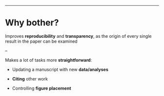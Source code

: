 ---

# Why bother?

Improves __reproducibility__ and __transparency__, as the origin of every single result in the paper can be examined

--

Makes a lot of tasks more __straightforward__:

* Updating a manuscript with new __data/analyses__

* __Citing__ other work 

* Controlling __figure placement__
